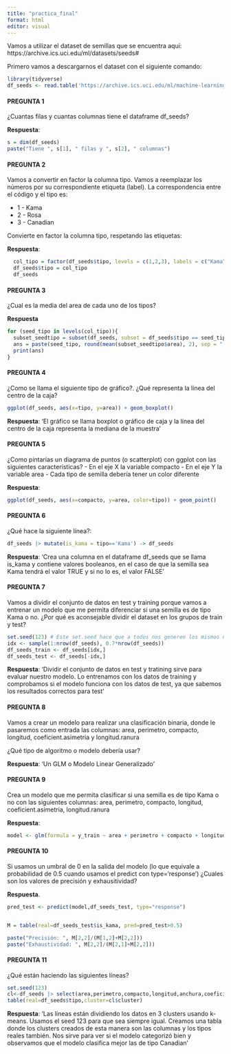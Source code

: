 ```yaml
---
title: "practica_final"
format: html
editor: visual
---
```


Vamos a utilizar el dataset de semillas que se encuentra aquí: https://archive.ics.uci.edu/ml/datasets/seeds#

Primero vamos a descargarnos el dataset con el siguiente comando:

```r
library(tidyverse)
df_seeds <- read.table('https://archive.ics.uci.edu/ml/machine-learning-databases/00236/seeds_dataset.txt', col.names =c('area','perimetro','compacto','longitud','anchura','coeficient.asimetria','longitud.ranura','tipo'))
```

#### PREGUNTA 1

¿Cuantas filas y cuantas columnas tiene el dataframe df_seeds?

**Respuesta**:

```r
s = dim(df_seeds)
paste("Tiene ", s[1], " filas y ", s[2], " columnas")
```

#### PREGUNTA 2

Vamos a convertir en factor la columna tipo. Vamos a reemplazar los números por su correspondiente etiqueta (label). La correspondencia entre el código y el tipo es:

-   1 - Kama
-   2 - Rosa
-   3 - Canadian

Convierte en factor la columna tipo, respetando las etiquetas:

**Respuesta**:

```r
  col_tipo = factor(df_seeds$tipo, levels = c(1,2,3), labels = c("Kama", "Rosa", "Canadian"))
  df_seeds$tipo = col_tipo
  df_seeds
```

#### PREGUNTA 3

¿Cual es la media del area de cada uno de los tipos?

**Respuesta**

```r
for (seed_tipo in levels(col_tipo)){
  subset_seedtipo = subset(df_seeds, subset = df_seeds$tipo == seed_tipo)
  ans = paste(seed_tipo, round(mean(subset_seedtipo$area), 2), sep = ": ")
  print(ans)
}
```

#### PREGUNTA 4

¿Como se llama el siguiente tipo de gráfico?. ¿Qué representa la línea del centro de la caja?

```r
ggplot(df_seeds, aes(x=tipo, y=area)) + geom_boxplot()
```

**Respuesta**: 'El gráfico se llama boxplot o gráfico de caja y la línea del centro de la caja representa la mediana de la muestra'

#### PREGUNTA 5

¿Como pintarías un diagrama de puntos (o scatterplot) con ggplot con las siguientes características? - En el eje X la variable compacto - En el eje Y la variable area - Cada tipo de semilla debería tener un color diferente

**Respuesta**:

```r
ggplot(df_seeds, aes(x=compacto, y=area, color=tipo)) + geom_point()
```

#### PREGUNTA 6

¿Qué hace la siguiente línea?:

```r
df_seeds |> mutate(is_kama = tipo=='Kama') -> df_seeds
```

**Respuesta**: 'Crea una columna en el dataframe df_seeds que se llama is_kama y contiene valores booleanos, en el caso de que la semilla sea Kama tendrá el valor TRUE y si no lo es, el valor FALSE'

#### PREGUNTA 7

Vamos a dividir el conjunto de datos en test y training porque vamos a entrenar un modelo que me permita diferenciar si una semilla es de tipo Kama o no. ¿Por qué es aconsejable dividir el dataset en los grupos de train y test?

```r
set.seed(123) # Este set.seed hace que a todos nos generen los mismos número aleatorios
idx <- sample(1:nrow(df_seeds), 0.7*nrow(df_seeds))
df_seeds_train <- df_seeds[idx,]
df_seeds_test <- df_seeds[-idx,]
```

**Respuesta**: 'Dividir el conjunto de datos en test y tratining sirve para evaluar nuestro modelo. Lo entrenamos con los datos de training y comprobamos si el modelo funciona con los datos de test, ya que sabemos los resultados correctos para test'

#### PREGUNTA 8

Vamos a crear un modelo para realizar una clasificación binaria, donde le pasaremos como entrada las columnas: area, perimetro, compacto, longitud, coeficient.asimetria y longitud.ranura

¿Qué tipo de algoritmo o modelo debería usar?

**Respuesta**: 'Un GLM o Modelo Linear Generalizado'

#### PREGUNTA 9

Crea un modelo que me permita clasificar si una semilla es de tipo Kama o no con las siguientes columnas: area, perimetro, compacto, longitud, coeficient.asimetria, longitud.ranura

**Respuesta**:

```r
model <- glm(formula = y_train ~ area + perimetro + compacto + longitud + coeficient.asimetria + longitud.ranura, data = df_seeds_train, family=binomial)
```

#### PREGUNTA 10

Si usamos un umbral de 0 en la salida del modelo (lo que equivale a probabilidad de 0.5 cuando usamos el predict con type='response') ¿Cuales son los valores de precisión y exhausitividad?

**Respuesta**.

```r


pred_test <- predict(model,df_seeds_test, type="response")


M = table(real=df_seeds_test$is_kama, pred=pred_test>0.5)

paste("Precisión: ", M[2,2]/(M[1,2]+M[2,2]))
paste("Exhaustividad: ", M[2,2]/(M[2,1]+M[2,2]))

```

#### PREGUNTA 11

¿Qué están haciendo las siguientes líneas?

```r
set.seed(123)
cl<-df_seeds |> select(area,perimetro,compacto,longitud,anchura,coeficient.asimetria,longitud.ranura) |> kmeans(3)
table(real=df_seeds$tipo,cluster=cl$cluster)
```

**Respuesta**: 'Las líneas están dividiendo los datos en 3 clusters usando k-means. Usamos el seed 123 para que sea siempre igual. Creamos una tabla donde los clusters creados de esta manera son las columnas y los tipos reales también. Nos sirve para ver si el modelo categorizó bien y observamos que el modelo clasifica mejor las de tipo Canadian'


